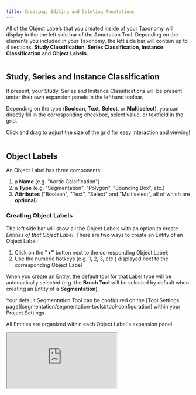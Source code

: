 ```yaml
---
title: Creating, Editing and Deleting Annotations
---
```


All of the Object Labels that you created inside of your Taxonomy will display in the the left side bar of the Annotation Tool. Depending on the elements you included in your Taxonomy, the left side bar will contain up to 4 sections: **Study Classification**, **Series Classification, Instance Classification** and **Object Labels.**

<figure><img src="../.gitbook/assets/app.redbrickai.com_a717f7d8-8a19-4346-b9b4-a90c8d6875ba_projects_7532ec0d-c308-4274-a68e-a88da9eaa887_tool_Label_taskid=f7cf207e-989e-4d52-9bb0-34e2549a306e (1).png" alt=""/><figcaption></figcaption></figure>

## Study, Series and Instance Classification

If present, your Study, Series and Instance Classifications will be present under their own expansion panels in the lefthand toolbar.&#x20;

Depending on the type (**Boolean**, **Text**, **Select**, or **Multiselect**), you can directly fill in the corresponding checkbox, select value, or textfield in the grid.&#x20;

<Note>
Click and drag to adjust the size of the grid for easy interaction and viewing!
</Note>

<figure><img src="../.gitbook/assets/ezgif.com-gif-maker (14).gif" alt=""/><figcaption></figcaption></figure>

## Object Labels

An Object Label has three components:&#x20;

1. a **Name** (e.g. "Aortic Calcification")
2. a **Type** (e.g. "Segmentation", "Polygon", "Bounding Box", etc.)
3. **Attributes** ("Boolean", "Text", "Select" and "Multiselect", all of which are **optional**)

### Creating Object Labels

The left side bar will show all the Object Labels with an option to create _Entities of that Object Label_. There are two ways to create an Entity of an Object Label:

1. Click on the **"+"** button next to the corresponding Object Label;
2. Use the numeric hotkeys (e.g. 1, 2, 3, etc.) displayed next to the corresponding Object Label&#x20;

When you create an Entity, the default tool for that Label type will be automatically selected (e.g. the **Brush Tool** will be selected by default when creating an Entity of a **Segmentation**).&#x20;

<Check>
Your default Segmentation Tool can be configured on the [Tool Settings page](segmentation/segmentation-tools#tool-configuration) within your Project Settings.
</Check>

All Entities are organized within each Object Label's expansion panel.

<Frame caption="">
  <iframe className="w-full aspect-video" src="https://www.loom.com/share/ddf38c93fd5646b9af04f631f368b745?sid=23646aeb-6066-4716-840f-2ec51d1bbe16" alt="" />
</Frame>

When an annotation is created inside of the Annotation Tool, a corresponding `segmentMap` value is also generated to reflect the order in which the annotation was created.&#x20;

In other words, when exporting a Task's annotations, the first annotation created by a labeler will have a `segmentMap` value of "1" in the accompanying JSON file; the second annotation will have a `segmentMap` value of "2", and so on. For more detailed information about how segmentations are mapped, please see our [Format Reference for Exported Annotations](https://docs.redbrickai.com/python-sdk/reference/export-annotation-format#segmentation).

The RedBrick AI SDK also supports both semantic export and exports of binary masks using the [`export_tasks()` SDK method](https://redbrick-sdk.readthedocs.io/en/stable/sdk.html#redbrick.export.Export.export_tasks).&#x20;

***

### Selecting and Editing Object Labels

To edit an Object Label, you must first select it from the left sidebar. Once you select the Entity from the left side bar, the default tool for that label type will be selected automatically, and you can interact with the canvas to apply edits to that Entity.&#x20;

<Note>
When a Object Label Entity is selected, all interactions with the canvas will only modify that particular Entity.
</Note>

***

### Other Object Label Actions

There are several actions available that are designed to make selecting, viewing, and editing Object Labels as easy as possible for labelers and reviewers.

All actions can be accessed by clicking the three-dot menu button on a Label Entity.&#x20;

<figure><img src="../.gitbook/assets/Screenshot 2023-08-03 at 2.04.17 PM.png" alt=""/><figcaption></figcaption></figure>

#### Editing a Selected Label and Attributes&#x20;

You can quickly swap between existing Labels of the same Type (i.e. all of your Segmentation Object Labels, all of your Polygon Object Labels, all of your Bounding Boxes, etc.) in the right side context panel.&#x20;

To reveal this menu in the right hand Context Panel, either click on the Object Label in the viewport or use the "Edit" label action.&#x20;

With the Context Panel open, you can also add, modify, and delete Attributes for an Object Label.

<Frame caption="">
  <iframe className="w-full aspect-video" src="https://www.loom.com/share/55eaf5f270a2407788dc99439201bb29?sid=275eb3c4-2091-4c70-804b-133b61495235" alt="" />
</Frame>

You can delete the selected Object Label by using the `delete` / `backspace` hotkey. Alternatively, you can use the Delete Action in the actions dropdown.&#x20;

To delete all Labels, use the shortcut `shift + delete`/`shift + backspace`.&#x20;

<Danger>
The Delete All Labels action **cannot be undone**. Please ensure that you wish to irrecoverably delete the most recent version of all of your labels before using the Delete All Labels action.
</Danger>

Alternatively, you can use the Delete All action in the Object Labels three-dot menu dropdown.&#x20;

#### Hide and Show Labels

You can hide the label you are currently hovering over by using the `h` hotkey. If you are not hovering over a label (either on the canvas or on the left side bar), the `h` hotkey will hide/show the currently selected label.&#x20;

To hide/show all labels use the shortcut `shift + h` or the hide all action in the _Object Labels_ three dot menu dropdown.&#x20;

#### Lock and Unlock Labels

You can lock/unlock the label you are currently hovering over by using the `u` hotkey. If you are not hovering over a label (either on the canvas or in the left side bar), the `u` hotkey will lock/unlock the currently selected label.

To lock/unlock all labels, use the shortcut `shift + u` or the Lock All Action in the Object Labels three-dot menu dropdown.&#x20;

Watch the video below to understand how to prevent/allow the overwriting of annotations.

<Frame caption="">
  <iframe className="w-full aspect-video" src="https://www.loom.com/share/7daf374f6967429dad43b2962c6ccd8f" alt="" />
</Frame>

Vibrant Mode allows you to temporarily highlight a particular Entity. For example, if you have several small Entities of nodules in a chest CT, you can hover over any particular Entity on the left side bar or on the canvas and use the `v` shortcut to activate Vibrant Mode to highlight that Entity. &#x20;

#### Jump to Label

The Jump to Label Action will change the current slice position to the closest slice position that contains a particular annotation. This is useful for revealing annotations on the canvas.&#x20;

***

### Label Grouping

RedBrick allows users to create logical groups of existing Object Labels, which will all share a common identifier (`group?: string`) in the `tasks.json` file generated upon export.

#### Creating a Label Group

1. With an Object Label selected, press the **Link Label** button or use the `CTRL/CMD+L` hotkey to activate Link Mode.
2. With Link Mode enabled, use `LMB` to select any Object Label in the viewports or the lefthand toolbar to create a Label Group.
3. Repeat as desired.

#### Modifying and Deleting a Label Group

1. Click on the **Delink** button next to any Object Label in a Label Group to remove it from the Label Group.
2. To delete a Label Group, delink all of the Object Labels in the Group.

<Note>
Each Object Label Entity can only be a part of one Label Group!
</Note>

For a brief overview, please see the following video walkthrough:

<Frame caption="">
  <iframe className="w-full aspect-video" src="https://www.loom.com/share/63ca8bac493942fb9d93affa10765fd8?sid=b51bff18-7cf2-48b1-be07-c82a9cf13823" alt="" />
</Frame>

### Read-only Labels

Read-only labels are special Object Labels that have been uploaded to a Task but cannot be edited.

Optionally, Project & Org Admins can determine which user permission level can remove a label's read-only status in Project Settings -> General Settings. By default, no user can toggle a label's read-only status in the Dashboard and Editor.

In the Editor, read-only labels are represented by a unique "crossed-out pencil" icon.

<Frame caption="A read-only label in the Editor's left sidebar">
  <img src="/assets/images/CleanShot 2024-09-24 at 16.42.41@2x (1).png" alt="A read-only label in the Editor's left sidebar" />
</Frame>

#### Uploading Read-only Labels

As with all [annotation imports](../python-sdk/importing-annotations-guide), designating a label as read-only and uploading it to RedBrick must be done programmatically.&#x20;

Please see the following JSON snippet for an example of the relevant code:

```
// example Task

[
  {
    "name": "Task_0001",
    "series": [
      {
        "items": [
          "./file/path/to/image.nii"
        ],
        "segmentations": "./file/path/to/annotation.nii.gz",
        "segmentMap": {
          "1": {
            "category": "Liver",
            "mask": "./file/path/to/annotation.nii.gz",
            "readOnly": true
          }
        }
      }
    ]
  }
]
```

#### Setting Permissions for Read-only Labels

In your [Project Settings](../project-pages/settings-page/#general-settings) -> General Settings, you can determine which user permission level is required to toggle the read-only status of a Read-only Label.&#x20;

This setting can be configured for each Stage of your Project and allows for the construction of more advanced QA flows.

<Frame caption="Configuring read-only label permissions">
  <img src="/assets/images/CleanShot 2024-10-04 at 10.12.15@2x.png" alt="Configuring read-only label permissions" />
</Frame>

* No one - no users can toggle the status of a Read-only Label
* Admin - Project Admins (and higher) can toggle the status of a Read-only Label
* Manager - Project Managers (and higher) can toggle the status of a Read-only Label
* Labeler - Project Members (i.e. all users with access to this Project Stage) can toggle the status of a Read-only Label&#x20;

#### Example QA Flow 1 - Limited Review Stage

<figure><img src="../.gitbook/assets/CleanShot 2024-10-04 at 10.21.51@2x.png" alt="" width="563" /><figcaption><p>A sample flow utilizing ROL permission levels</p></figcaption></figure>

Assuming that **all uploaded annotations are set as Read-only Labels**, the following flow would prevent users in the Review Stage from making any edits to annotations in the Review Stage while preserving their ability to accept or reject a Task, leave comments on a Task, etc.

#### Example QA Flow 2 - Iterating over a large dataset

<Frame caption="A sample flow ideal for iterating over a dataset">
  <img src="/assets/images/CleanShot 2024-10-04 at 10.28.15@2x.png" alt="A sample flow ideal for iterating over a dataset" />
</Frame>

The above configuration would allow a team to do the following:

* upload Labels A and B for reference while preventing them from being edited by the annotators
* allow the annotators to generate new annotations (or modify existing ones) for Label C
* allow Admins to correct any labels if inconsistencies are found in the Review Stage

***

## Annotation Version Explorer

RedBrick AI's Version Explorer allows users to reference (and, if necessary, restore) previous versions of their annotations within the Annotation Tool.&#x20;

To reference a previously saved set of annotations, click on the Version Explorer button in the top right corner of the screen. The Version Explorer will then display in the right hand Context Panel., allowing you to access previously saved versions of your annotations.

<figure><img src="../.gitbook/assets/image (14).png" alt="" width="563"/><figcaption></figcaption></figure>

Restoring an older set of annotations will both:

1. Force a save of the most current set of annotations;
2. Duplicate the older version of annotations and create a new version based on that duplicate.

For example, let's say you (a reviewer) open a Task and see that the latest version of a labeler's annotations is **Version 5**, but you'd like to restore **Version 3**. Choosing to restore **Version 3** will immediately create a duplicate of that version, designate it as the most current version (in this case, **Version 6**), and display the labels in the Editor.

Please see the short video tutorial below for a full overview:

<Frame caption="Version Explorer Tutorial">
  <iframe className="w-full aspect-video" src="https://www.loom.com/share/1962d135c2b843d58e27b42a64fbf219?sid=54e492df-b065-4907-a0ec-c7d916ba52c1" alt="Version Explorer Tutorial" />
</Frame>

&#x20;
